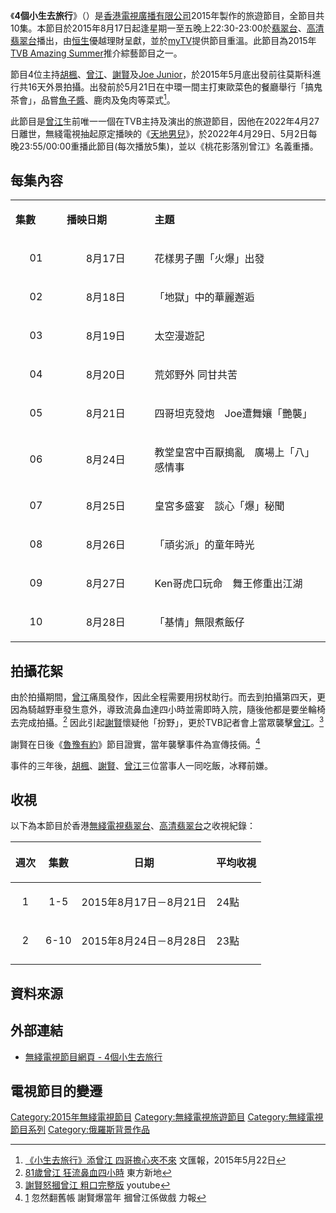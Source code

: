 {{無綫節目
| 中文節目名=4個小生去旅行
| 英文節目名={{lang|en|Four Amigos Bon Voyage}}
| 圖片=
| 翡翠台視頻制式=[[16:9|16:9]] [[高清電視|高清電視]]
| 翡翠台首播日期=2015年8月17日－8月28日
| 翡翠台首播時間=星期一至五 22:30－23:00（連廣告）
| 高清翡翠台視頻制式=[[16:9|16:9]] [[高清電視|高清電視]]
| 高清翡翠台首播日期=2015年8月17日－8月28日
| 高清翡翠台首播時間=星期一至五 22:30－23:00（連廣告）
| 海外推出国家=
| 海外推出日期=
| 監製=[[蘇敏儀|蘇敏儀]]
| 編審=[[袁藹慈|袁藹慈]]
| 集數=10
| 類型=旅遊節目
| 製作公司=[[香港|香港]][[電視廣播有限公司|電視廣播有限公司]]
| 國家={{HKG}}
| 外景={{HKG}}、<br/>{{RUS}}[[莫斯科|莫斯科]]、[[聖彼得堡|聖彼得堡]]
| 主持=[[謝賢|謝　賢]]、[[胡楓|胡　楓]]、{{box|[[曾江|曾　江]]}}、[[Joe_Junior|Joe Junior]]
| 晚於=[[三個小生去旅行|三個小生去旅行]]
| 網頁=http://programme.tvb.com/foodandtravel/fouramigosbonvoyage
}}

《'''4個小生去旅行'''》（{{lang-en|'''Four Amigos Bon Voyage'''}}）是[[香港|香港]][[電視廣播有限公司|電視廣播有限公司]]2015年製作的旅遊節目，全節目共10集。本節目於2015年8月17日起逢星期一至五晚上22:30-23:00於[[翡翠台|翡翠台]]、[[高清翡翠台|高清翡翠台]]播出，由[[恒生|恒生]]優越理財呈獻，並於[[myTV|myTV]]提供節目重溫。此節目為2015年[[TVB_Amazing_Summer|TVB Amazing Summer]]推介綜藝節目之一。

節目4位主持[[胡楓|胡楓]]、[[曾江|曾江]]、[[謝賢|謝賢]]及[[Joe_Junior|Joe Junior]]，於2015年5月底出發前往莫斯科進行共16天外景拍攝。出發前於5月21日在中環一間主打東歐菜色的餐廳舉行「搞鬼茶會」，品嘗[[魚子醬|魚子醬]]、鹿肉及兔肉等菜式<ref>[http://paper.wenweipo.com/2015/05/22/EN1505220005.htm 《小生去旅行》添曾江 四哥擔心夾不來] {{Wayback|url=http://paper.wenweipo.com/2015/05/22/EN1505220005.htm |date=20150601072232 }} 文匯報，2015年5月22日</ref>。

此節目是[[曾江|曾江]]生前唯一一個在TVB主持及演出的旅遊節目，因他在2022年4月27日離世，無綫電視抽起原定播映的《[[天地男兒|天地男兒]]》，於2022年4月29日、5月2日每晚23:55/00:00重播此節目(每次播放5集)，並以《桃花影落別曾江》名義重播。

==每集內容==
{|class="wikitable" style="width:60%; font-size: 14px;"
|- style="background:cornflowerblue; color:white" align=center
|style="width:5%"|'''集數'''||style="width:10%"|'''播映日期'''||style="width:20%"|'''主題'''
|-
|align=center| 01 ||align=center| 8月17日 ||花樣男子團「火爆」出發
|-
|align=center| 02 ||align=center| 8月18日 ||「地獄」中的華麗邂逅 
|-
|align=center| 03 ||align=center| 8月19日 || 太空漫遊記 
|-
|align=center| 04 ||align=center| 8月20日 || 荒郊野外 同甘共苦 
|-
|align=center| 05 ||align=center| 8月21日 || 四哥坦克發炮　Joe遭舞孃「艷襲」 
|-
|align=center| 06 ||align=center| 8月24日 || 教堂皇宮中百厭搗亂　廣場上「八」感情事 
|-
|align=center| 07 ||align=center| 8月25日 || 皇宮多盛宴　談心「爆」秘聞 
|-
|align=center| 08 ||align=center| 8月26日 ||「頑劣派」的童年時光 
|-
|align=center| 09 ||align=center| 8月27日 || Ken哥虎口玩命　舞王修重出江湖 
|-
|align=center| 10 ||align=center| 8月28日 ||「基情」無限煮飯仔 
|}

==拍攝花絮==
由於拍攝期間，[[曾江|曾江]]痛風發作，因此全程需要用拐杖助行。而去到拍攝第四天，更因為騎越野車發生意外，導致流鼻血達四小時並需即時入院，隨後他都是要坐輪椅去完成拍攝。<ref>[http://www.orientalsunday.hk/2015/08/12/81%E6%AD%B2%E6%9B%BE%E6%B1%9F-%E7%8B%82%E6%B5%81%E9%BC%BB%E8%A1%80%E5%9B%9B%E5%B0%8F%E6%99%82/ 81歲曾江 狂流鼻血四小時] {{Wayback|url=http://www.orientalsunday.hk/2015/08/12/81%E6%AD%B2%E6%9B%BE%E6%B1%9F-%E7%8B%82%E6%B5%81%E9%BC%BB%E8%A1%80%E5%9B%9B%E5%B0%8F%E6%99%82/ |date=20150815031627 }} 東方新地{{zh-hk}}</ref> 因此引起[[謝賢|謝賢]]懷疑他「扮野」，更於TVB記者會上當眾襲擊[[曾江|曾江]]。<ref>[https://www.youtube.com/watch?v=VBrFylSEer8&t=188s 謝賢怒摑曾江 粗口完整版] {{Wayback|url=https://www.youtube.com/watch?v=VBrFylSEer8&t=188s |date=20170407225017 }} youtube</ref>

謝賢在日後《[[魯豫有約|魯豫有約]]》節目證實，當年襲擊事件為宣傳技倆。<ref>[http://www.exmoo.com/article/71073.html] {{Wayback|url=http://www.exmoo.com/article/71073.html |date=20180707230429 }}忽然翻舊帳 謝賢爆當年 摑曾江係做戲 力報</ref>

事件的三年後，[[胡楓|胡楓]]、[[謝賢|謝賢]]、[[曾江|曾江]]三位當事人一同吃飯，冰釋前嫌。

==收視==
以下為本節目於香港[[電視廣播有限公司|無綫電視]][[翡翠台|翡翠台]]、[[高清翡翠台|高清翡翠台]]之收視紀錄：
{|class="wikitable" style="font-size: 14px;"
!週次!!集數!!日期!!平均收視
|-  
|align=center|1||align=center|1-5|| 2015年8月17日－8月21日 || 24點
|-
|align=center|2||align=center|6-10|| 2015年8月24日－8月28日 || 23點
|-
|}

==資料來源==
{{references}}

==外部連結==
*[http://programme.tvb.com/foodandtravel/fouramigosbonvoyage 無綫電視節目網頁 - 4個小生去旅行]{{Wayback|url=http://programme.tvb.com/foodandtravel/fouramigosbonvoyage |date=20150815010429 }}

==電視節目的變遷==
{{電視節目的變遷
|電視台={{HK}}[[無綫電視|無綫電視]][[翡翠台|翡翠台]]、[[高清翡翠台|高清翡翠台]]
|播放檔次=星期一至五 22:30-23:00 時段
|節目名稱=4個小生去旅行<br/>（2015.08.17 - 2015.08.28）
|上一節目=[[超強選擇1分鐘|超強選擇1分鐘]]<br/>（2015.07.20 - 2015.08.14）
|下一節目=[[在那遙遠的地方_(無綫電視節目)|在那遙遠的地方]]<br/>（2015.08.31 - 2015.09.04）
}}

[[Category:2015年無綫電視節目|Category:2015年無綫電視節目]]
[[Category:無綫電視旅遊節目|Category:無綫電視旅遊節目]]
[[Category:無綫電視節目系列|Category:無綫電視節目系列]]
[[Category:俄羅斯背景作品|Category:俄羅斯背景作品]]